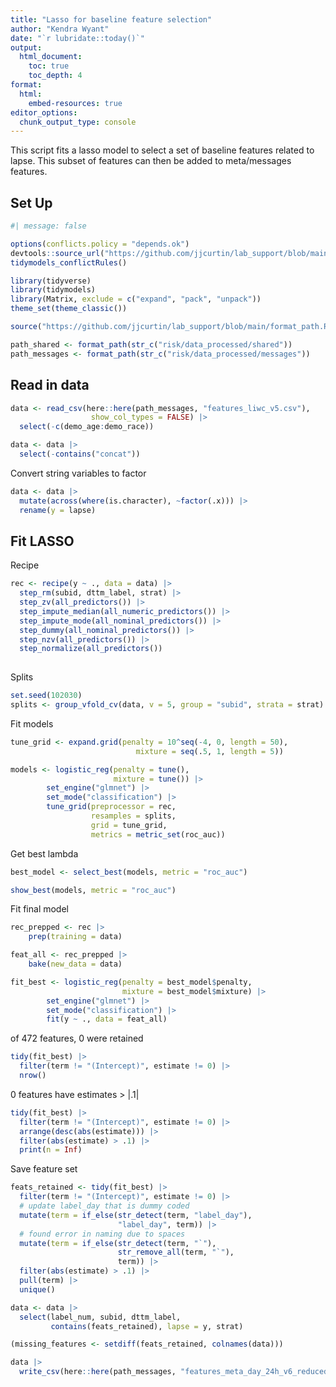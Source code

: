 ```yaml
---
title: "Lasso for baseline feature selection"
author: "Kendra Wyant"
date: "`r lubridate::today()`"
output: 
  html_document:
    toc: true 
    toc_depth: 4
format:
  html:
    embed-resources: true
editor_options: 
  chunk_output_type: console
---
```


This script fits a lasso model to select a set of baseline features related to lapse. This subset of features can then be added to meta/messages features.

## Set Up


```r
#| message: false

options(conflicts.policy = "depends.ok")
devtools::source_url("https://github.com/jjcurtin/lab_support/blob/main/fun_ml.R?raw=true")
tidymodels_conflictRules()

library(tidyverse)
library(tidymodels)
library(Matrix, exclude = c("expand", "pack", "unpack"))
theme_set(theme_classic()) 

source("https://github.com/jjcurtin/lab_support/blob/main/format_path.R?raw=true")

path_shared <- format_path(str_c("risk/data_processed/shared"))
path_messages <- format_path(str_c("risk/data_processed/messages")) 
```

## Read in data
```r
data <- read_csv(here::here(path_messages, "features_liwc_v5.csv"),
                  show_col_types = FALSE) |> 
  select(-c(demo_age:demo_race))

data <- data |> 
  select(-contains("concat"))
```


Convert string variables to factor
```r
data <- data |> 
  mutate(across(where(is.character), ~factor(.x))) |> 
  rename(y = lapse)
```



## Fit LASSO

Recipe
```r
rec <- recipe(y ~ ., data = data) |> 
  step_rm(subid, dttm_label, strat) |> 
  step_zv(all_predictors()) |> 
  step_impute_median(all_numeric_predictors()) |> 
  step_impute_mode(all_nominal_predictors()) |> 
  step_dummy(all_nominal_predictors()) |> 
  step_nzv(all_predictors()) |> 
  step_normalize(all_predictors())
   
```

Splits
```r
set.seed(102030)
splits <- group_vfold_cv(data, v = 5, group = "subid", strata = strat)
```

Fit models
```r
tune_grid <- expand.grid(penalty = 10^seq(-4, 0, length = 50),
                            mixture = seq(.5, 1, length = 5))

models <- logistic_reg(penalty = tune(),
                       mixture = tune()) |> 
        set_engine("glmnet") |> 
        set_mode("classification") |> 
        tune_grid(preprocessor = rec,
                  resamples = splits,
                  grid = tune_grid,
                  metrics = metric_set(roc_auc))
```

Get best lambda
```r
best_model <- select_best(models, metric = "roc_auc")

show_best(models, metric = "roc_auc")
```

Fit final model 
```r
rec_prepped <- rec |> 
    prep(training = data)

feat_all <- rec_prepped |> 
    bake(new_data = data)

fit_best <- logistic_reg(penalty = best_model$penalty,
                         mixture = best_model$mixture) |> 
        set_engine("glmnet") |> 
        set_mode("classification") |> 
        fit(y ~ ., data = feat_all)
```

of 472 features, 0 were retained
```r
tidy(fit_best) |> 
  filter(term != "(Intercept)", estimate != 0) |> 
  nrow()
```
 
0 features have estimates > |.1|

```r
tidy(fit_best) |> 
  filter(term != "(Intercept)", estimate != 0) |> 
  arrange(desc(abs(estimate))) |> 
  filter(abs(estimate) > .1) |> 
  print(n = Inf)
```


Save feature set
```r
feats_retained <- tidy(fit_best) |> 
  filter(term != "(Intercept)", estimate != 0) |> 
  # update label_day that is dummy coded
  mutate(term = if_else(str_detect(term, "label_day"), 
                        "label_day", term)) |> 
  # found error in naming due to spaces
  mutate(term = if_else(str_detect(term, "`"), 
                        str_remove_all(term, "`"),
                        term)) |> 
  filter(abs(estimate) > .1) |> 
  pull(term) |> 
  unique()

data <- data |> 
  select(label_num, subid, dttm_label, 
         contains(feats_retained), lapse = y, strat) 

(missing_features <- setdiff(feats_retained, colnames(data)))
```

```r
data |> 
  write_csv(here::here(path_messages, "features_meta_day_24h_v6_reduced_40.csv"))
```

